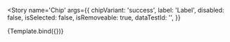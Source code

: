 
<Meta title='XT-UI-Kit-Components/Chip' component={Chips} />


<Story
  name='Chip'
  args={{
    chipVariant: 'success',
    label: 'Label',
    disabled: false,
    isSelected: false,
    isRemoveable: true,
    dataTestId: '',
  }}
>
  {Template.bind({})}
</Story>

